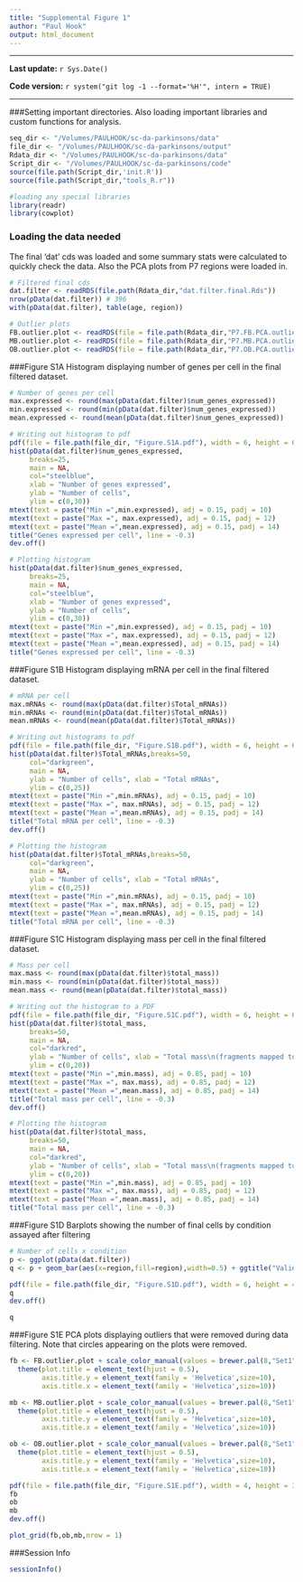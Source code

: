 ```yaml
---
title: "Supplemental Figure 1"
author: "Paul Hook"
output: html_document
---
```

***
**Last update:** `r Sys.Date()`

**Code version:** `r system("git log -1 --format='%H'", intern = TRUE)`  

***

###Setting important directories. Also loading important libraries and custom functions for analysis.
```r
seq_dir <- "/Volumes/PAULHOOK/sc-da-parkinsons/data"
file_dir <- "/Volumes/PAULHOOK/sc-da-parkinsons/output"
Rdata_dir <- "/Volumes/PAULHOOK/sc-da-parkinsons/data"
Script_dir <- "/Volumes/PAULHOOK/sc-da-parkinsons/code"
source(file.path(Script_dir,'init.R'))
source(file.path(Script_dir,"tools_R.r"))

#loading any special libraries
library(readr)
library(cowplot)
```

### Loading the data needed
The final 'dat' cds was loaded and some summary stats were calculated to quickly check the data. Also the PCA plots from P7 regions were loaded in.
```r
# Filtered final cds
dat.filter <- readRDS(file.path(Rdata_dir,"dat.filter.final.Rds"))
nrow(pData(dat.filter)) # 396
with(pData(dat.filter), table(age, region))

# Outlier plots
FB.outlier.plot <- readRDS(file = file.path(Rdata_dir,"P7.FB.PCA.outliers.rds"))
MB.outlier.plot <- readRDS(file = file.path(Rdata_dir,"P7.MB.PCA.outliers.rds"))
OB.outlier.plot <- readRDS(file = file.path(Rdata_dir,"P7.OB.PCA.outliers.rds"))
```

###Figure S1A
Histogram displaying number of genes per cell in the final filtered dataset.
```r
# Number of genes per cell
max.expressed <- round(max(pData(dat.filter)$num_genes_expressed))
min.expressed <- round(min(pData(dat.filter)$num_genes_expressed))
mean.expressed <- round(mean(pData(dat.filter)$num_genes_expressed))

# Writing out histogram to pdf
pdf(file = file.path(file_dir, "Figure.S1A.pdf"), width = 6, height = 6)
hist(pData(dat.filter)$num_genes_expressed,
     breaks=25,
     main = NA,
     col="steelblue",
     xlab = "Number of genes expressed",
     ylab = "Number of cells",
     ylim = c(0,30))
mtext(text = paste("Min =",min.expressed), adj = 0.15, padj = 10)
mtext(text = paste("Max =", max.expressed), adj = 0.15, padj = 12)
mtext(text = paste("Mean =",mean.expressed), adj = 0.15, padj = 14)
title("Genes expressed per cell", line = -0.3)
dev.off()

# Plotting histogram
hist(pData(dat.filter)$num_genes_expressed,
     breaks=25,
     main = NA,
     col="steelblue",
     xlab = "Number of genes expressed",
     ylab = "Number of cells",
     ylim = c(0,30))
mtext(text = paste("Min =",min.expressed), adj = 0.15, padj = 10)
mtext(text = paste("Max =", max.expressed), adj = 0.15, padj = 12)
mtext(text = paste("Mean =",mean.expressed), adj = 0.15, padj = 14)
title("Genes expressed per cell", line = -0.3)
```

###Figure S1B
Histogram displaying mRNA per cell in the final filtered dataset.
```r
# mRNA per cell
max.mRNAs <- round(max(pData(dat.filter)$Total_mRNAs))
min.mRNAs <- round(min(pData(dat.filter)$Total_mRNAs))
mean.mRNAs <- round(mean(pData(dat.filter)$Total_mRNAs))

# Writing out histograms to pdf
pdf(file = file.path(file_dir, "Figure.S1B.pdf"), width = 6, height = 6)
hist(pData(dat.filter)$Total_mRNAs,breaks=50,
     col="darkgreen",
     main = NA,
     ylab = "Number of cells", xlab = "Total mRNAs",
     ylim = c(0,25))
mtext(text = paste("Min =",min.mRNAs), adj = 0.15, padj = 10)
mtext(text = paste("Max =", max.mRNAs), adj = 0.15, padj = 12)
mtext(text = paste("Mean =",mean.mRNAs), adj = 0.15, padj = 14)
title("Total mRNA per cell", line = -0.3)
dev.off()

# Plotting the histogram
hist(pData(dat.filter)$Total_mRNAs,breaks=50,
     col="darkgreen",
     main = NA,
     ylab = "Number of cells", xlab = "Total mRNAs",
     ylim = c(0,25))
mtext(text = paste("Min =",min.mRNAs), adj = 0.15, padj = 10)
mtext(text = paste("Max =", max.mRNAs), adj = 0.15, padj = 12)
mtext(text = paste("Mean =",mean.mRNAs), adj = 0.15, padj = 14)
title("Total mRNA per cell", line = -0.3)
```

###Figure S1C
Histogram displaying mass per cell in the final filtered dataset.
```r
# Mass per cell
max.mass <- round(max(pData(dat.filter)$total_mass))
min.mass <- round(min(pData(dat.filter)$total_mass))
mean.mass <- round(mean(pData(dat.filter)$total_mass))

# Writing out the histogram to a PDF
pdf(file = file.path(file_dir, "Figure.S1C.pdf"), width = 6, height = 6)
hist(pData(dat.filter)$total_mass,
     breaks=50,
     main = NA,
     col="darkred",
     ylab = "Number of cells", xlab = "Total mass\n(fragments mapped to transcriptome)",
     ylim = c(0,20))
mtext(text = paste("Min =",min.mass), adj = 0.85, padj = 10)
mtext(text = paste("Max =", max.mass), adj = 0.85, padj = 12)
mtext(text = paste("Mean =",mean.mass), adj = 0.85, padj = 14)
title("Total mass per cell", line = -0.3)
dev.off()

# Plotting the histogram
hist(pData(dat.filter)$total_mass,
     breaks=50,
     main = NA,
     col="darkred",
     ylab = "Number of cells", xlab = "Total mass\n(fragments mapped to transcriptome)",
     ylim = c(0,20))
mtext(text = paste("Min =",min.mass), adj = 0.85, padj = 10)
mtext(text = paste("Max =", max.mass), adj = 0.85, padj = 12)
mtext(text = paste("Mean =",mean.mass), adj = 0.85, padj = 14)
title("Total mass per cell", line = -0.3)
```

###Figure S1D
Barplots showing the number of final cells by condition assayed after filtering
```r
# Number of cells x condition
p <- ggplot(pData(dat.filter))
q <- p + geom_bar(aes(x=region,fill=region),width=0.5) + ggtitle("Valid cells per condition") + theme_bw() + scale_fill_brewer(palette="Set1", guide = F) + facet_grid(.~age) + ylab("Number of cells") + xlab("Region") + theme(plot.title = element_text(hjust = 0.5))

pdf(file = file.path(file_dir, "Figure.S1D.pdf"), width = 6, height = 4)
q
dev.off()

q
```

###Figure S1E
PCA plots displaying outliers that were removed during data filtering. Note that circles appearing on the plots were removed.
```r
fb <- FB.outlier.plot + scale_color_manual(values = brewer.pal(8,"Set1")[1], name = "Region") + monocle:::monocle_theme_opts() + ggtitle("P7 FB PCA (PC1 vs. PC2)") +
  theme(plot.title = element_text(hjust = 0.5),
        axis.title.y = element_text(family = 'Helvetica',size=10),
        axis.title.x = element_text(family = 'Helvetica',size=10))

mb <- MB.outlier.plot + scale_color_manual(values = brewer.pal(8,"Set1")[2], name = "Region") + monocle:::monocle_theme_opts() + ggtitle("P7 MB PCA (PC1 vs. PC2)") +
  theme(plot.title = element_text(hjust = 0.5),
        axis.title.y = element_text(family = 'Helvetica',size=10),
        axis.title.x = element_text(family = 'Helvetica',size=10))

ob <- OB.outlier.plot + scale_color_manual(values = brewer.pal(8,"Set1")[3], name = "Region") + monocle:::monocle_theme_opts() + ggtitle("P7 OB PCA (PC1 vs. PC2)") +
  theme(plot.title = element_text(hjust = 0.5),
        axis.title.y = element_text(family = 'Helvetica',size=10),
        axis.title.x = element_text(family = 'Helvetica',size=10))

pdf(file = file.path(file_dir, "Figure.S1E.pdf"), width = 4, height = 3)
fb
ob
mb
dev.off()

plot_grid(fb,ob,mb,nrow = 1)
```

###Session Info
```r
sessionInfo()
```